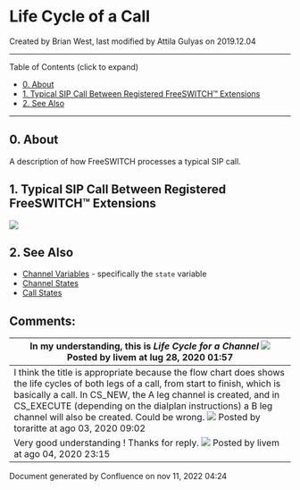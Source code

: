 
# Life Cycle of a Call 

 Created by  Brian West, last modified by  Attila Gulyas on 2019.12.04

---

Table of Contents (click to expand)

* [0\. About](#0-about)
* [1\. Typical SIP Call Between Registered FreeSWITCH™ Extensions](#1-typical-sip-call-between-registered-freeswitch-extensions)
* [2\. See Also](#2-see-also)

---

## 0\. About

A description of how FreeSWITCH processes a typical SIP call.

## 1\. Typical SIP Call Between Registered FreeSWITCH™ Extensions

![](/download/temp/plantuml3442052322420458519.png)

## 2\. See Also

* [Channel Variables](../Dialplan/Channel-Variables_16352493.mdx#about) \- specifically the `state` variable
* [Channel States](../Dialplan/Channel-States_7144639.mdx#0-about)
* [Call States](../Dialplan/Call-States_32178212.mdx#0-about)
  
  
## Comments:

| In my understanding, this is **_Life Cycle for a Channel_** ![](/images/icons/contenttypes/comment_16.png) Posted by livem at lug 28, 2020 01:57                                                                                                                                                                                                                                                                 |
| --------------------------------------------------------------------------------------------------------------------------------------------------------------------------------------------------------------------------------------------------------------------------------------------------------------------------------------------------------------------------------------------------------------- |
| I think the title is appropriate because the flow chart does shows the life cycles of both legs of a call, from start to finish, which is basically a call. In CS\_NEW, the A leg channel is created, and in CS\_EXECUTE (depending on the dialplan instructions) a B leg channel will also be created. Could be wrong. ![](/images/icons/contenttypes/comment_16.png) Posted by toraritte at ago 03, 2020 09:02 |
| Very good understanding ! Thanks for reply. ![](/images/icons/contenttypes/comment_16.png) Posted by livem at ago 04, 2020 23:15                                                                                                                                                                                                                                                                                 |

Document generated by Confluence on nov 11, 2022 04:24
